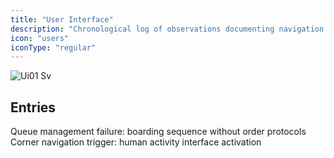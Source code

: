 ```yaml
---
title: "User Interface"
description: "Chronological log of observations documenting navigation methods, input protocols, and interface learning processes."
icon: "users"
iconType: "regular"
---
```


![Ui01 Sv](/images/ui01.svg)

## Entries

<Columns cols={2}>
  <Card title="trg-republike-boarding-20251001" icon="users" iconType="regular" href="/ui-01/trg-republike-boarding-20251001" img="/images/cf-half6.svg" cta="View">
    Queue management failure: boarding sequence without order protocols
  </Card>
  <Card title="waterworld-sequence-20251003" icon="users" iconType="regular" href="/ui-01/waterworld-sequence-20251003" img="/images/cf-half6.svg" cta="View">
    Corner navigation trigger: human activity interface activation
  </Card>
</Columns>

## 